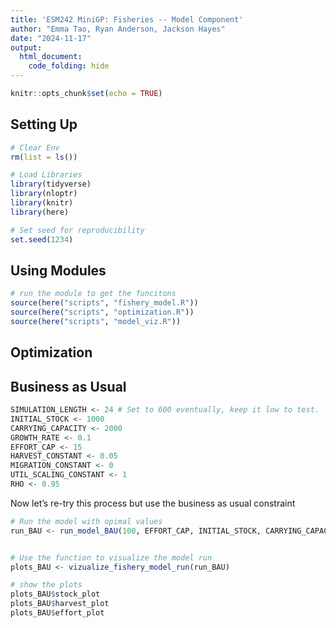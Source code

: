 ```yaml
---
title: 'ESM242 MiniGP: Fisheries -- Model Component'
author: "Emma Tao, Ryan Anderson, Jackson Hayes"
date: "2024-11-17"
output: 
  html_document:
    code_folding: hide
---
```


```r
knitr::opts_chunk$set(echo = TRUE)
```


## Setting Up

```r
# Clear Env
rm(list = ls())

# Load Libraries
library(tidyverse)
library(nloptr)
library(knitr)
library(here)

# Set seed for reproducibility
set.seed(1234)
```


## Using Modules

```r
# run the module to get the funcitons
source(here("scripts", "fishery_model.R"))
source(here("scripts", "optimization.R"))
source(here("scripts", "model_viz.R"))

```

## Optimization



## Business as Usual
```r
SIMULATION_LENGTH <- 24 # Set to 600 eventually, keep it low to test.
INITIAL_STOCK <- 1000
CARRYING_CAPACITY <- 2000
GROWTH_RATE <- 0.1
EFFORT_CAP <- 15
HARVEST_CONSTANT <- 0.05
MIGRATION_CONSTANT <- 0
UTIL_SCALING_CONSTANT <- 1
RHO <- 0.95
```


Now let's re-try this process but use the business as usual constraint
```r

# Run the model with opimal values
run_BAU <- run_model_BAU(100, EFFORT_CAP, INITIAL_STOCK, CARRYING_CAPACITY, GROWTH_RATE, HARVEST_CONSTANT, MIGRATION_CONSTANT, SIMULATION_LENGTH, RHO, UTIL_SCALING_CONSTANT)


# Use the function to visualize the model run
plots_BAU <- vizualize_fishery_model_run(run_BAU)

# show the plots
plots_BAU$stock_plot
plots_BAU$harvest_plot
plots_BAU$effort_plot


```


